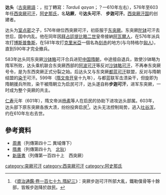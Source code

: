 {{Multiple issues|
{{unreferenced|time=2012-2-17}}
{{Expand|time=2018-01-23T11:32:26+00:00}}
}}

'''达头'''（[[古突厥語|古突厥語]]：{{lang|otk|{{Script/Orkhon|𐱃𐰺𐰑𐰆𐱁𐰴𐰍𐰣}}}}，拉丁轉寫：''Tarduš qaγan''；？—610年左右），576年至603年任[[西突厥|西突厥]][[可汗|可汗]]，[[阿史那氏|阿史那氏]]，名'''玷厥'''，号'''达头可汗'''、 '''步迦可汗'''。[[西突厥汗国|西突厥汗国]]的创建者。

达头为[[室点密|室点密]]之子，576年继位西突厥可汗，初臣服于[[东突厥|东突厥]]。东突厥[[陀钵|陀钵]]可汗去世后，国中内乱。他在同年因[[拜占廷|拜占廷]][[提比略二世|提比略二世]]皇帝接納[[阿瓦爾人|阿瓦爾人]]，在576年派兵攻打[[博斯普魯斯|博斯普魯斯]]，在581年攻打[[克里米亞|克里米亞]]一個名為[[刻赤|刻赤]]的地方(与乌特格尔[[匈人|匈人]])，直到590年才完全撤兵。

583年达头同东突厥[[沙钵略|沙钵略]]可汗合兵进犯[[中国|中国]][[隋朝|隋朝]]，中途擅自退兵，致使沙钵略为隋军所败，达头乘机联合东突厥西部的[[阿波可汗|阿波可汗]]等反对[[沙钵略可汗|沙钵略可汗]]，不再奉东突厥号令，是为东西突厥正式分裂之始。后达头又与东突厥[[都蓝可汗|都蓝可汗]]联盟，反对与隋朝结盟的[[启民|染干]]可汗。599年（[[隋文帝|隋文帝]][[开皇|开皇]]十九年），与都蓝联军击溃染干，但旋即为隋朝援兵所败，染干被隋朝立为启民可汗，达头遂自称'''步迦可汗'''，进军东突厥，一时成为整个突厥的共主。

[[仁寿_(隋朝)|仁寿]]元年（601年），隋文帝派[[杨素|杨素]]等人在启民的协助下进攻达头部属。603年，达头部下原东突厥各族大溃，纷纷投奔启民<ref>《[[s:資治通鑑/卷179|資治通鑑·卷一百七十九 隋紀三]]》：突厥步迦可汗所部大亂，鐵勒僕骨等十餘部，皆叛步迦降於啟民。</ref>。达头无法控制局势，逃入[[吐谷浑|吐谷浑]]，约在610年左右去世。

== 參考資料 ==
*[[周書|周書]]（列傳第四十二 異域傳下）
*[[隋書|隋書]]（列傳第四十九　[[北狄|北狄]]） 
*[[新唐書|新唐書]]（列傳第一百四十上　西突厥）


{{leader|[[室点密|室点密]]|[[西突厥可汗列表|西突厥可汗]]|[[泥撅處羅可汗|泥撅处罗]]}}

{{突厥可汗}}{{西突厥可汗}}

[[category:突厥可汗|category:突厥可汗]]
[[category:西突厥可汗|category:西突厥可汗]]
[[category:阿史那氏|category:阿史那氏]]
